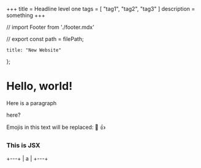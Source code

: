 +++
title = Headline level one
tags = [ "tag1", "tag2", "tag3" ]
description = something
+++

// import Footer from './footer.mdx'

// export const path = filePath;

    title: "New Website"
};

# Hello, world!

Here is a paragraph

<Something>here?</Something>

Emojis in this text will be replaced: :dog: :+1:

<div style={{ padding: '20px', backgroundColor: 'tomato' }}>
  <h3>This is JSX</h3>
</div>

+---+
| a |
+---+

<Footer />